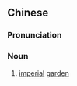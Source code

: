 {{also|御花园}}
==Chinese==
{{zh-forms|s=御花园|type=12}}

===Pronunciation===
{{zh-pron
|m=yùhuāyuán
|cat=n
}}

===Noun===
{{zh-noun}}

# [[imperial]] [[garden]]